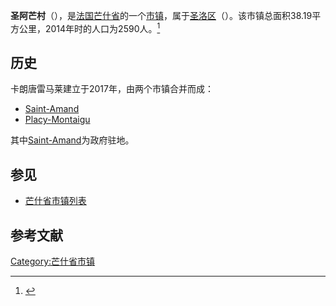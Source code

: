 '''圣阿芒村'''（{{lang-fr|Saint-Amand-Villages}}），是[[法国|法国]][[芒什省|芒什省]]的一个[[市镇_(法国)|市镇]]，属于[[圣洛区|圣洛区]]（{{lang|fr|Arrondissement de Saint-Lô}}）。该市镇总面积38.19平方公里，2014年时的人口为2590人。<ref>{{Cite web |url=http://www.insee.fr/fr/ppp/bases-de-donnees/recensement/populations-legales/france-departements.asp?annee=2014 |title=法国INSEE人口数据-2014年 |accessdate=2017-04-09 |archive-date=2015-09-24 |archive-url=https://web.archive.org/web/20150924211155/http://www.insee.fr/fr/ppp/bases-de-donnees/recensement/populations-legales/france-departements.asp?annee=2014 |dead-url=no }}</ref>

==历史==

卡朗唐雷马莱建立于2017年，由两个市镇合并而成：

* [[圣阿芒_(芒什省)|Saint-Amand]]
* [[普拉西蒙泰居_(芒什省)|Placy-Montaigu]]

其中[[圣阿芒_(芒什省)|Saint-Amand]]为政府驻地。

== 参见 ==
* [[芒什省市镇列表|芒什省市镇列表]]

== 参考文献 ==
{{reflist}}

{{芒什省市鎮}}

[[Category:芒什省市镇|Category:芒什省市镇]]